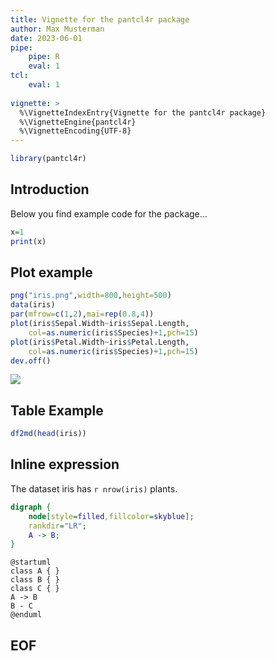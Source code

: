 ```yaml
---
title: Vignette for the pantcl4r package
author: Max Musterman
date: 2023-06-01
pipe:
    pipe: R
    eval: 1
tcl:
    eval: 1
        
vignette: >
  %\VignetteIndexEntry{Vignette for the pantcl4r package}
  %\VignetteEngine{pantcl4r}
  %\VignetteEncoding{UTF-8}
---
```


```r
library(pantcl4r)
```

## Introduction

Below you find example code for the package...

```r
x=1
print(x)
```

## Plot example

```r
png("iris.png",width=800,height=500)
data(iris)
par(mfrow=c(1,2),mai=rep(0.8,4))
plot(iris$Sepal.Width~iris$Sepal.Length,
    col=as.numeric(iris$Species)+1,pch=15)
plot(iris$Petal.Width~iris$Petal.Length,
    col=as.numeric(iris$Species)+1,pch=15)
dev.off()
```

![](iris.png)

## Table Example

```r
df2md(head(iris))
```


## Inline expression

The dataset iris has `r nrow(iris)` plants.

```.dot
digraph { 
    node[style=filled,fillcolor=skyblue];
    rankdir="LR";
    A -> B; 
}
```

```.puml
@startuml
class A { }
class B { }
class C { }
A -> B 
B - C
@enduml
```

## EOF



